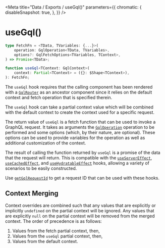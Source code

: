 
<Meta
  title="Data / Exports / useGql()"
  parameters={{
        chromatic: {
            disableSnapshot: true,
        },
    }}
/>

# useGql()

```ts
type FetchFn = <TData, TVariables: {...}>(
    operation: GqlOperation<TData, TVariables>,
    options?: GqlFetchOptions<TVariables, TContext>,
) => Promise<TData>;

function useGql<TContext: GqlContext>(
    context: Partial<TContext> = ({}: $Shape<TContext>),
): FetchFn;
```

The `useGql` hook requires that the calling component has been rendered with a [`GqlRouter`](/docs/data-exports-gqlrouter--page) as an ancestor component since it relies on the default context and fetch operation that is specified therein.

The `useGql` hook can take a partial context value which will be combined with the default context to create the context used for a specific request.

The return value of `useGql` is a fetch function that can be used to invoke a GraphQL request. It takes as arguments the [`GqlOperation`](/docs/data-types-gqloperation--page) operation to be performed and some options (which, by their nature, are optional). These options can be used to provide variables for the operation as well as additional customization of the context.

The result of calling the function returned by `useGql` is a promise of the data that the request will return. This is compatible with the [`useServerEffect`](/docs/data-exports-useservereffect--page), [`useCachedEffect`](/docs/data-exports-usecachedeffect--page), and [`useHydratableEffect`](/docs/data-exports-usehydratableeffect--page) hooks, allowing a variety of scenarios to be easily constructed.

Use [`getGqlRequestId`](/docs/data-exports-getgqlrequestid--page) to get a request ID that can be used with these hooks.

## Context Merging

Context overrides are combined such that any values that are explicitly or implicitly `undefined` on the partial context will be ignored. Any values that are explicitly `null` on the partial context will be removed from the merged context. The order of precedence is as follows:

1. Values from the fetch partial context, then,
2. Values from the `useGql` partial context, then,
3. Values from the default context.

